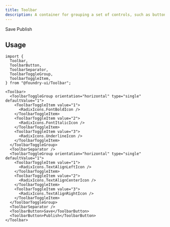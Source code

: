 ```yaml
---
title: Toolbar
description: A container for grouping a set of controls, such as buttons, toggle groups or dropdown menus.
---
```


<ComponentPreview>
  <Toolbar>
    <ToolbarToggleGroup orientation="horizontal" type="single" defaultValue="1">
      <ToolbarToggleItem value="1">
        <RadixIcons.FontBoldIcon />
      </ToolbarToggleItem>
      <ToolbarToggleItem value="2">
        <RadixIcons.FontItalicIcon />
      </ToolbarToggleItem>
      <ToolbarToggleItem value="3">
        <RadixIcons.UnderlineIcon />
      </ToolbarToggleItem>
    </ToolbarToggleGroup>
    <ToolbarSeparator />
    <ToolbarToggleGroup orientation="horizontal" type="single" defaultValue="1">
      <ToolbarToggleItem value="1">
        <RadixIcons.TextAlignLeftIcon />
      </ToolbarToggleItem>
      <ToolbarToggleItem value="2">
        <RadixIcons.TextAlignCenterIcon />
      </ToolbarToggleItem>
      <ToolbarToggleItem value="3">
        <RadixIcons.TextAlignRightIcon />
      </ToolbarToggleItem>
    </ToolbarToggleGroup>
    <ToolbarSeparator />
    <ToolbarButton>Save</ToolbarButton>
    <ToolbarButton>Publish</ToolbarButton>
  </Toolbar>
</ComponentPreview>

## Usage

```tsx
import {
  Toolbar,
  ToolbarButton,
  ToolbarSeparator,
  ToolbarToggleGroup,
  ToolbarToggleItem,
} from "@foundry-ui/Toolbar";
```

```tsx
<Toolbar>
  <ToolbarToggleGroup orientation="horizontal" type="single" defaultValue="1">
    <ToolbarToggleItem value="1">
      <RadixIcons.FontBoldIcon />
    </ToolbarToggleItem>
    <ToolbarToggleItem value="2">
      <RadixIcons.FontItalicIcon />
    </ToolbarToggleItem>
    <ToolbarToggleItem value="3">
      <RadixIcons.UnderlineIcon />
    </ToolbarToggleItem>
  </ToolbarToggleGroup>
  <ToolbarSeparator />
  <ToolbarToggleGroup orientation="horizontal" type="single" defaultValue="1">
    <ToolbarToggleItem value="1">
      <RadixIcons.TextAlignLeftIcon />
    </ToolbarToggleItem>
    <ToolbarToggleItem value="2">
      <RadixIcons.TextAlignCenterIcon />
    </ToolbarToggleItem>
    <ToolbarToggleItem value="3">
      <RadixIcons.TextAlignRightIcon />
    </ToolbarToggleItem>
  </ToolbarToggleGroup>
  <ToolbarSeparator />
  <ToolbarButton>Save</ToolbarButton>
  <ToolbarButton>Publish</ToolbarButton>
</Toolbar>
```
